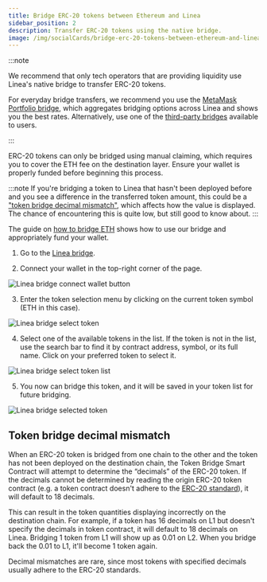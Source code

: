 ```yaml
---
title: Bridge ERC-20 tokens between Ethereum and Linea
sidebar_position: 2
description: Transfer ERC-20 tokens using the native bridge.
image: /img/socialCards/bridge-erc-20-tokens-between-ethereum-and-linea.jpg
---
```


:::note

We recommend that only tech operators that are providing liquidity use Linea's native bridge to transfer ERC-20 tokens.

For everyday bridge transfers, we recommend you use the [MetaMask Portfolio bridge](https://portfolio.metamask.io/bridge), which aggregates bridging options across Linea and shows you the best rates. Alternatively, use one of the [third-party bridges](https://bridge.linea.build/) available to users.

:::

ERC-20 tokens can only be bridged using manual claiming, which requires you to cover the ETH fee on the destination layer. Ensure your wallet is properly funded before beginning this process.

:::note If you're bridging a token to Linea that hasn't been deployed before and you see a difference in the transferred token amount, this could be a ["token bridge decimal mismatch"](#token-bridge-decimal-mismatch), which affects how the value is displayed. The chance of encountering this is quite low, but still good to know about. :::

The guide on [how to bridge ETH](./how-to-bridge-eth.mdx) shows how to use our bridge and appropriately fund your wallet.

1. Go to the [Linea bridge](https://bridge.linea.build/).

2. Connect your wallet in the top-right corner of the page.

<div class="center-container">
  <div class="img-large">
    <img
      src="/img/developers/guides/bridge/how_to_bridge_erc20_tokens/Linea_Bridge_connect_wallet_button.png"
      alt="Linea bridge connect wallet button"
    />
  </div>
</div>

3. Enter the token selection menu by clicking on the current token symbol (ETH in this case).

<div class="center-container">
  <div class="img-medium">
    <img
      src="/img/developers/guides/bridge/how_to_bridge_erc20_tokens/Linea_Bridge_select_token.png"
      alt="Linea bridge select token"
    />
  </div>
</div>

4. Select one of the available tokens in the list. If the token is not in the list, use the search bar to find it by contract address, symbol, or its full name. Click on your preferred token to select it.

<div class="center-container">
  <div class="img-medium">
    <img
      src="/img/developers/guides/bridge/how_to_bridge_erc20_tokens/Linea_Bridge_select_token_list.png"
      alt="Linea bridge select token list"
    />
  </div>
</div>

5. You now can bridge this token, and it will be saved in your token list for future bridging.

<div class="center-container">
  <div class="img-medium">
    <img
      src="/img/developers/guides/bridge/how_to_bridge_erc20_tokens/Linea_Bridge_selected_token.png"
      alt="Linea bridge selected token"
    />
  </div>
</div>

## Token bridge decimal mismatch

When an ERC-20 token is bridged from one chain to the other and the token has not been deployed on the destination chain, the Token Bridge Smart Contract will attempt to determine the “decimals” of the ERC-20 token. If the decimals cannot be determined by reading the origin ERC-20 token contract (e.g. a token contract doesn't adhere to the [ERC-20 standard](https://ethereum.org/en/developers/docs/standards/tokens/erc-20/)), it will default to 18 decimals.

This can result in the token quantities displaying incorrectly on the destination chain. For example, if a token has 16 decimals on L1 but doesn't specify the decimals in token contract, it will default to 18 decimals on Linea. Bridging 1 token from L1 will show up as 0.01 on L2. When you bridge back the 0.01 to L1, it'll become 1 token again.

Decimal mismatches are rare, since most tokens with specified decimals usually adhere to the ERC-20 standards.
